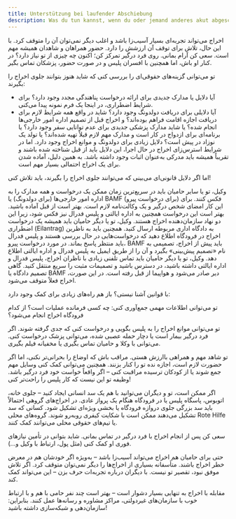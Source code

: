 ```yaml
---
title: Unterstützung bei laufender Abschiebung
description: Was du tun kannst, wenn du oder jemand anderes akut abgeschoben werden soll.
---
```


اخراج می‌تواند تجربه‌ای بسیار آسیب‌زا باشد و اغلب دیگر نمی‌توان آن را متوقف کرد. با این حال، تلاش برای توقف آن ارزشش را دارد.
حضور همراهان و شاهدان همیشه مهم است.
سعی کن آرام بمانی.
روی فرد درگیر تمرکز کن؛ اکنون چه چیزی از تو نیاز دارد؟ در کنار او باش، اما همچنین با افسران پلیس و در صورت حضور، پزشکان تماس بگیر.

تو می‌توانی گزینه‌های حقوقی‌ای را بررسی کنی که شاید هنوز بتوانند جلوی اخراج را بگیرند:
- آیا دلایل یا مدارک جدیدی برای ارائه درخواست پناهندگی مجدد وجود دارد؟ برای شرایط اضطراری، در اینجا یک <InternalShortLink identifier="forms">فرم نمونه</InternalShortLink> پیدا می‌کنی.
- آیا دلایلی برای دریافت دولدونگ وجود دارد؟
شاید در واقع همه شرایط لازم برای دریافت اجازه اقامت فراهم بوده‌اند؟ و اخراج قبل از تصمیم اداره امور خارجی‌ها انجام شده؟
یا شاید مدارک پزشکی جدیدی برای عدم توانایی سفر وجود دارد؟
یا برنامه‌ای برای ازدواج در کار است و مدارک مهم لازم قبلاً تهیه شده‌اند؟
یا تولد یک نوزاد در پیش است؟
دلایل زیادی برای دولدونگ و موانع اخراج وجود دارد. اما در شرایط استرس‌زای اخراج در حال اجرا، این دلایل باید از قبل شناخته شده باشند و تقریباً همیشه باید مدرکی به‌عنوان اثبات وجود داشته باشد. به همین دلیل، آماده شدن برای یک اخراج احتمالی بسیار مهم است.

اما اگر دلایل قانونی‌ای می‌بینی که می‌توانند جلوی اخراج را بگیرند، باید تلاش کنی!

وکیل، تو یا سایر حامیان باید در سریع‌ترین زمان ممکن یک درخواست و همه مدارک را به اداره امور خارجی‌ها (برای دولدونگ) یا BAMF (برای درخواست پیرو) فکس کنند. برای این کار امضای شخص درگیر و یک وکالت‌نامه لازم است. بهتر است از قبل آماده باشید.
بهتر است این درخواست همچنین به اداره ایالتی و پلیس فدرال نیز فکس شود، زیرا این دو نهاد سازمان‌دهنده اخراج هستند.
وکیل، تو یا دیگر حامیان باید همیشه یک درخواست اضطراری (Eilantrag) به دادگاه اداری مربوطه ارسال کنید.
همچنین باید به ناظرین اخراج در فرودگاه اطلاع دهید که درخواست‌هایی در حال بررسی هستند و پلیس فدرال باید منتظر پاسخ بماند.
در مورد درخواست پیرو، BAMF باید پیش از اخراج، تصمیمی به نام «تصمیم پیش‌بینی» بگیرد و آن را از طریق ایمیل به پلیس فدرال و اداره ایالتی اطلاع دهد.
وکیل، تو یا دیگر حامیان باید تماس تلفنی زیادی با ناظران اخراج، پلیس فدرال و اداره ایالتی داشته باشید، در دسترس باشید و تصمیمات مثبت را سریع منتقل کنید.
گاهی تصمیم دادگاه یا BAMF دیر صادر می‌شود و هواپیما از قبل رفته است. در این صورت، اخراج فعلاً متوقف می‌شود.

با قوانین آشنا نیستی؟ باز هم راه‌های زیادی برای کمک وجود دارد:

تو می‌توانی اطلاعات مهمی جمع‌آوری کنی: چه کسی فرمانده عملیات است؟ از کدام فرودگاه اخراج انجام می‌شود؟

تو می‌توانی موانع اخراج را به پلیس بگویی و درخواست کنی که جدی گرفته شوند. اگر فرد درگیر بیمار است یا دچار حمله عصبی شده، می‌توانی پزشک درخواست کنی. می‌توانی با وکلا و حامیان تماس بگیری یا مخفیانه فیلم بگیری.

تو شاهد مهم و همراهی باارزش هستی. مراقب باش که اوضاع را بحرانی‌تر نکنی، اما اگر حضورت لازم است، اجازه نده تو را کنار بزنند.
همچنین می‌توانی کمک کنی وسایل مهم جمع شوند یا از کودکان ترسیده مراقبت کنی – اگر واقعاً خواست خود فرد درگیر باشد. وظیفه تو این نیست که کار پلیس را راحت‌تر کنی!

اگر ممکن است، تو و دیگران می‌توانید با هم یک سد انسانی ایجاد کنید – جلوی خانه، اتوبوس، پاسگاه پلیس یا در فرودگاه هنگام یک پرواز عادی. در اخراج‌های گروهی احتمالاً باید سد بزرگی جلوی دروازه فرودگاه یا بخشی ویژه‌ای تشکیل شود. کسانی که سد تشکیل می‌دهند ممکن است با شکایت کیفری روبه‌رو شوند.
گروه‌های محلی Rote Hilfe یا تیم‌های حقوقی محلی می‌توانند کمک کنند.

سعی کن پس از انجام اخراج با فرد درگیر در تماس بمانی. شاید بتوانی در تأمین نیازهای فوری او کمک کنی (مثل پول، ارتباط با وکیل و...).

حتی برای حامیان هم اخراج می‌تواند آسیب‌زا باشد – به‌ویژه اگر خودشان هم در معرض خطر اخراج باشند. متأسفانه بسیاری از اخراج‌ها را دیگر نمی‌توان متوقف کرد. اگر تلاش موفق نبود، تقصیر تو نیست. با دیگران درباره تجربه‌ات حرف بزن – این می‌تواند کمک کند.

مقابله با اخراج به تنهایی بسیار دشوار است – بهتر است چند نفر حامی با هم و با ارتباط خوب با سازمان‌های غیردولتی، مراکز مشاوره و رسانه‌ها عمل کنند. بنابراین: سازمان‌دهی و شبکه‌سازی داشته باشید!